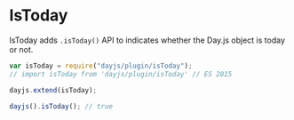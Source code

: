 # IsToday

IsToday adds `.isToday()` API to indicates whether the Day.js object is today or not.

```js
var isToday = require("dayjs/plugin/isToday");
// import isToday from 'dayjs/plugin/isToday' // ES 2015

dayjs.extend(isToday);

dayjs().isToday(); // true
```

